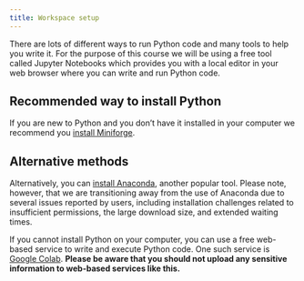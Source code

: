 ```yaml
---
title: Workspace setup
---
```


There are lots of different ways to run Python code and many tools to help you write it. For the purpose of this course we will be using a free tool called Jupyter Notebooks which provides you with a local editor in your web browser where you can write and run Python code.

## Recommended way to install Python

If you are new to Python and you don't have it installed in your computer we recommend you [install Miniforge](./011-workspace-miniforge.qmd).

## Alternative methods

Alternatively, you can [install Anaconda](./012-workspace-anaconda.qmd), another popular tool. Please note, however, that we are transitioning away from the use of Anaconda due to several issues reported by users, including installation challenges related to insufficient permissions, the large download size, and extended waiting times. 

If you cannot install Python on your computer, you can use a free web-based service to write and execute Python code. One such service is [Google Colab](https://colab.research.google.com/). **Please be aware that you should not upload any sensitive information to web-based services like this.**

